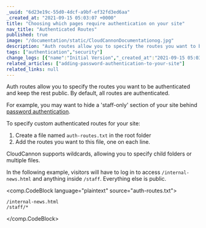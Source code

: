 ```yaml
---
_uuid: "6d23e19c-55d0-4dcf-a9bf-ef32fd3ed6aa"
_created_at: "2021-09-15 05:03:07 +0000"
title: "Choosing which pages require authentication on your site"
nav_title: "Authenticated Routes"
published: true
image: "/documentation/static/CloudCannonDocumentationog.jpg"
description: "Auth routes allow you to specify the routes you want to be authenticated and keep the rest public."
tags: ["authentication","security"]
change_logs: [{"name":"Initial Version","_created_at":"2021-09-15 05:03:07 +0000"}]
related_articles: ["adding-password-authentication-to-your-site"]
related_links: null
---
```


Auth routes allow you to specify the routes you want to be authenticated and keep the rest public. By default, all routes are authenticated.

For example, you may want to hide a 'staff-only' section of your site behind [password authentication](/documentation/articles/adding-password-authentication-to-your-site/).

To specify custom authenticated routes for your site:

1. Create a file named `auth-routes.txt` in the root folder
2. Add the routes you want to this file, one on each line.

CloudCannon supports wildcards, allowing you to specify child folders or multiple files.

In the following example, visitors will have to log in to access `/internal-news.html` and anything inside `/staff`. Everything else is public.

<comp.CodeBlock language="plaintext" source="auth-routes.txt">
```
/internal-news.html
/staff/*
```
</comp.CodeBlock>
